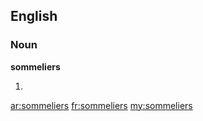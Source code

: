 ==English==

===Noun===
'''sommeliers'''

# {{plural of|[[sommelier]]}}

[[ar:sommeliers]]
[[fr:sommeliers]]
[[my:sommeliers]]